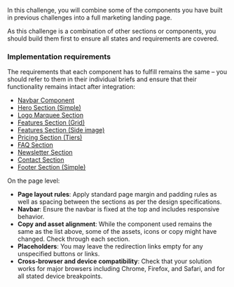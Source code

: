 In this challenge, you will combine some of the components you have built in previous challenges into a full marketing landing page.

As this challenge is a combination of other sections or components, you should build them first to ensure all states and requirements are covered.

### Implementation requirements

The requirements that each component has to fulfill remains the same – you should refer to them in their individual briefs and ensure that their functionality remains intact after integration:

- [Navbar Component](/projects/challenges/navbar-component)
- [Hero Section (Simple)](/projects/challenges/hero-section-simple)
- [Logo Marquee Section](/projects/challenges/logo-marquee-section)
- [Features Section (Grid)](/projects/challenges/features-section-grid)
- [Features Section (Side image)](/projects/challenges/features-section-side-image)
- [Pricing Section (Tiers)](/projects/challenges/pricing-section-tiers)
- [FAQ Section](/projects/challenges/faq-section)
- [Newsletter Section](/projects/challenges/newsletter-section)
- [Contact Section](/projects/challenges/contact-section)
- [Footer Section (Simple)](/projects/challenges/footer-section-simple)

On the page level:

- **Page layout rules**: Apply standard page margin and padding rules as well as spacing between the sections as per the design specifications.
- **Navbar**: Ensure the navbar is fixed at the top and includes responsive behavior.
- **Copy and asset alignment**: While the component used remains the same as the list above, some of the assets, icons or copy might have changed. Check through each section.
- **Placeholders**: You may leave the redirection links empty for any unspecified buttons or links.
- **Cross-browser and device compatibility**: Check that your solution works for major browsers including Chrome, Firefox, and Safari, and for all stated device breakpoints.
